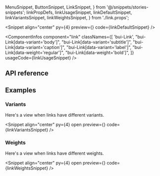   MenuSnippet,
  ButtonSnippet,
  LinkSnippet,
} from '@/snippets/stories-snippets';
  linkPropDefs,
  linkUsageSnippet,
  linkDefaultSnippet,
  linkVariantsSnippet,
  linkWeightsSnippet,
} from './link.props';

<PageTitle
  title="Link"
  description="A link component that renders a `<a>` element."
/>

<Snippet
  align="center"
  py={4}
  preview={<LinkSnippet story="Default" />}
  code={linkDefaultSnippet}
/>

<ComponentInfos
  component="link"
  classNames={[
    'bui-Link',
    "bui-Link[data-variant='body']",
    "bui-Link[data-variant='subtitle']",
    "bui-Link[data-variant='caption']",
    "bui-Link[data-variant='label']",
    "bui-Link[data-weight='regular']",
    "bui-Link[data-weight='bold']",
  ]}
  usageCode={linkUsageSnippet}
/>

## API reference

<PropsTable data={linkPropDefs} />

## Examples

### Variants

Here's a view when links have different variants.

<Snippet
  align="center"
  py={4}
  open
  preview={<LinkSnippet story="AllVariants" />}
  code={linkVariantsSnippet}
/>

### Weights

Here's a view when links have different weights.

<Snippet
  align="center"
  py={4}
  open
  preview={<LinkSnippet story="AllWeights" />}
  code={linkWeightsSnippet}
/>
